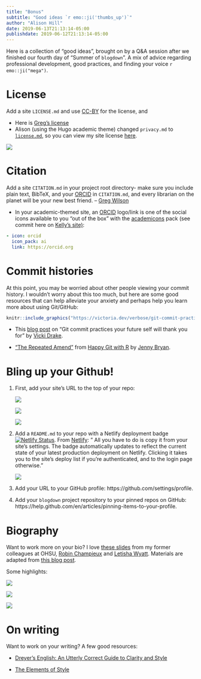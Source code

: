 ```yaml
---
title: "Bonus"
subtitle: "Good ideas `r emo::ji('thumbs_up')`"
author: "Alison Hill"
date: 2019-06-13T21:13:14-05:00
publishdate: 2019-06-12T21:13:14-05:00
---
```


Here is a collection of "good ideas", brought on by a Q&A session after we finished our fourth day of "Summer of `blogdown`". A mix of advice regarding professional development, good practices, and finding your voice `r emo::ji("mega")`.

# License {#license}

Add a site `LICENSE.md` and use [CC-BY](http://creativecommons.org/licenses/by/4.0/legalcode) for the license, and 

  + Here is [Greg's license](https://github.com/gvwilson/thirdbit/blob/master/LICENSE)
  + Alison (using the Hugo academic theme) changed `privacy.md` to [`license.md`](https://github.com/rbind/apreshill/blob/master/content/license.md), so you can view my site license [here](https://alison.rbind.io/license/).
  
  ![](../assets/alison-license.png)

# Citation
 
Add a site `CITATION.md` in your project root directory- make sure you include plain text, BibTeX, and your [ORCID](https://orcid.org/) in `CITATION.md`, and every librarian on the planet will be your new best friend. -- [Greg Wilson](https://twitter.com/gvwilson)
  
  + In your academic-themed site, an [ORCID](https://orcid.org/) logo/link is one of the social icons available to you "out of the box" with the [academicons](https://jpswalsh.github.io/academicons/) pack (see commit here on [Kelly's site)](https://github.com/apreshill/kellykapowski/commit/e9ff46f2bb66375519a40dc0d8ba58166546fb4d):
    
  ```yaml
  - icon: orcid
    icon_pack: ai
    link: https://orcid.org
  ```
  
# Commit histories

At this point, you may be worried about other people viewing your commit history. I wouldn't worry about this too much, but here are some good resources that can help alleviate your anxiety and perhaps help you learn more about using Git/GitHub:

```r
knitr::include_graphics("https://victoria.dev/verbose/git-commit-practices-your-future-self-will-thank-you-for/cover_git-commit-art.png")
```


+ This [blog post](https://victoria.dev/verbose/git-commit-practices-your-future-self-will-thank-you-for/) on "Git commit practices your future self will thank you for" by [Vicki Drake](https://victoria.dev/).

+ ["The Repeated Amend"](https://happygitwithr.com/repeated-amend.html) from [Happy Git with R](https://happygitwithr.com/) by [Jenny Bryan](https://jennybryan.org/).

# Bling up your Github!

1. First, add your site's URL to the top of your repo:
    
      ![](../assets/repo-1.png)
  
      ![](../assets/repo-2.png)
  
      ![](../assets/repo-3.png)
    
1. Add a `README.md` to your repo with a Netlify deployment badge [![Netlify Status](https://api.netlify.com/api/v1/badges/cac601bf-77e4-4d7f-b4ec-db2b08829e20/deploy-status)](https://app.netlify.com/sites/summer-of-blogdown/deploys). From [Netlify](https://www.netlify.com/blog/2019/01/29/sharing-the-love-with-netlify-deployment-badges/): " All you have to do is copy it from your site’s settings. The badge automatically updates to reflect the current state of your latest production deployment on Netlify. Clicking it takes you to the site’s deploy list if you’re authenticated, and to the login page otherwise."
      
      ![](https://www.netlify.com/img/blog/badges%20in%20ui@2x.png)
      
1. Add your URL to your GitHub profile: https://github.com/settings/profile.
    
1. Add your `blogdown` project repository to your pinned repos on GitHub: https://help.github.com/en/articles/pinning-items-to-your-profile.
    
# Biography    

Want to work more on your bio? I love [these slides](https://docs.google.com/presentation/d/1pt8eXaGkFH8JTfOjcyvqt1n6DsUs5bSMuHy_NxepMfQ/edit?usp=sharing) from my former colleagues at OHSU, [Robin Champieux](https://twitter.com/rchampieux) and [Letisha Wyatt](https://twitter.com/dr_lrwyatt). Materials are adapted from [this blog post](https://www.altmetric.com/blog/building-your-online-reputation/).

Some highlights:

  ![](../assets/bio-slide1.png)
  
  ![](../assets/bio-slide2.png)
  
  ![](../assets/bio-slide3.png)
  
# On writing

Want to work on your writing? A few good resources:

+ [Dreyer's English: An Utterly Correct Guide to Clarity and Style](https://www.amazon.com/Dreyers-English-Utterly-Correct-Clarity/dp/0812995708)

+ [The Elements of Style](https://www.amazon.com/Elements-Style-Fourth-William-Strunk/dp/020530902X)

